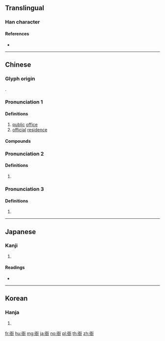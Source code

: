 {{character info/new}}
==Translingual==

===Han character===
{{Han char|rn=144|rad=行|as=07|sn=13|four=21601|canj=HOMRN}}

====References====
* {{Han ref|kx=1109.240|dkj=34061|dj=1574.050|hdz=20837.070|uh=8859|ud=34905|bh=B8C5|bd=47301}}

----

==Chinese==
{{zh-forms}}

===Glyph origin===
{{Han etym}}
{{Han compound|行|吾|c1=s|c2=p|ls=psc}}.

===Pronunciation 1===
{{zh-pron
|m=yá
|c=ngaa4
|mn=qz,xm,zz:gâ/qz,tw,xm:gê/zz:gêe
|mn_note=gâ - literary; gê/gêe - vernacular
|mc=2
|oc=n,1
|cat=n
}}

====Definitions====
{{zh-hanzi}}

# [[public]] [[office]]
# [[official]] [[residence]]

====Compounds====
{{zh-der|三衙家|三衙|府衙|官衙|判衙|吃衙門飯|捕衙|押衙|散衙|排衙|柳衙|早衙|清水衙門|衙官屈宋|衙內|衙門|蜂衙|衙推|總理衙門|衙役|衙蠹|衙署|衙院人家}}

===Pronunciation 2===
{{zh-pron
|m=yú
|mc=1
|oc=n,2
|cat=a
}}

====Definitions====
{{zh-hanzi}}

# {{zh-only|衙衙|[[walking]]; [[marching]] (of troops)}}

===Pronunciation 3===
{{zh-pron
|m=yǔ
|mc=3
|oc=n,3
|cat=pn
}}

====Definitions====
{{zh-hanzi}}

# {{surname|lang=zh}}

----

==Japanese==

===Kanji===
{{ja-kanji|grade=|rs=行07}}

# {{defn|lang=ja|sort=行07}}

====Readings====
* {{ja-readings|on=[[ぎょ]] (gyo), [[ご]] (go), [[が]] (ga)|kun=[[やくしょ]] (yakusho)|nanori=}}

----

==Korean==

===Hanja===
{{ko-hanja|hangeul=아|eumhun=|rv=a|mr=a|y=a}}

# {{defn|lang=ko|sort=行07}}

[[fr:衙]]
[[hu:衙]]
[[mg:衙]]
[[ja:衙]]
[[no:衙]]
[[pl:衙]]
[[th:衙]]
[[zh:衙]]